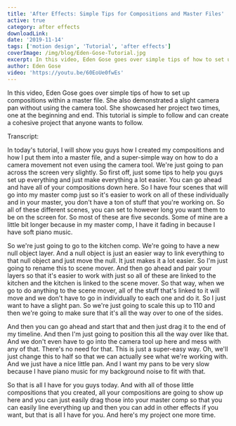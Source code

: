 ```yaml
---
title: 'After Effects: Simple Tips for Compositions and Master Files'
active: true
category: after effects
downloadLink:
date: '2019-11-14'
tags: ['motion design', 'Tutorial', 'after effects']
coverImage: /img/blog/Eden-Gose-Tutorial.jpg
excerpt: In this video, Eden Gose goes over simple tips of how to set up compositions within a master file.
author: Eden Gose
video: 'https://youtu.be/60EoUe0fwEs'
---
```


In this video, Eden Gose goes over simple tips of how to set up compositions within a master file. She also demonstrated a slight camera pan without using the camera tool. She showcased her project two times, one at the beginning and end. This tutorial is simple to follow and can create a cohesive project that anyone wants to follow.

Transcript:

In today's tutorial, I will show you guys how I created my compositions and how I put them into a master file, and a super-simple way on how to do a camera movement not even using the camera tool. We're just going to pan across the screen very slightly. So first off, just some tips to help you guys set up everything and just make everything a lot easier. You can go ahead and have all of your compositions down here. So I have four scenes that will go into my master comp just so it's easier to work on all of these individually and in your master, you don't have a ton of stuff that you're working on. So all of these different scenes, you can set to however long you want them to be on the screen for. So most of these are five seconds. Some of mine are a little bit longer because in my master comp, I have it fading in because I have soft piano music.

So we're just going to go to the kitchen comp. We're going to have a new null object layer. And a null object is just an easier way to link everything to that null object and just move the null. It just makes it a lot easier. So I'm just going to rename this to scene mover. And then go ahead and pair your layers so that it's easier to work with just so all of these are linked to the kitchen and the kitchen is linked to the scene mover. So that way, when we go to do anything to the scene mover, all of the stuff that's linked to it will move and we don't have to go in individually to each one and do it. So I just want to have a slight pan. So we're just going to scale this up to 110 and then we're going to make sure that it's all the way over to one of the sides.

And then you can go ahead and start that and then just drag it to the end of my timeline. And then I'm just going to position this all the way over like that. And we don't even have to go into the camera tool up here and mess with any of that. There's no need for that. This is just a super-easy way. Oh, we'll just change this to half so that we can actually see what we're working with. And we just have a nice little pan. And I want my pans to be very slow because I have piano music for my background noise to fit with that.

So that is all I have for you guys today. And with all of those little compositions that you created, all your compositions are going to show up here and you can just easily drag those into your master comp so that you can easily line everything up and then you can add in other effects if you want, but that is all I have for you. And here's my project one more time.
